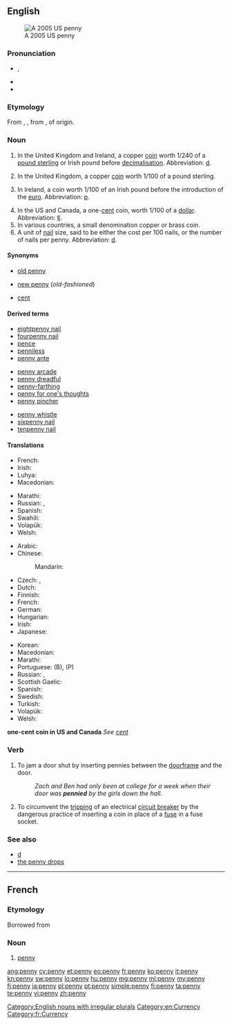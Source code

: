 {{also|Penny}}
==English==
[[Image:2005-Penny-Uncirculated-Obverse.png|thumb|A 2005 US penny]]

===Pronunciation===
* {{IPA|/ˈpɛ.ni/}}, {{X-SAMPA|/pE.ni/}}
* {{audio|en-us-penny.ogg|Audio (US)}}
* {{rhymes|ɛni}}

===Etymology===
From {{etyl|ang|en}} {{term|penning|lang=ang}}, {{term|pennig|penniġ|lang=ang}}, from {{etyl|gem-pro|en}} {{recons|panningaz|lang=gem-pro}}, of {{unk.|en|title=uncertain}} origin.

===Noun===
{{en-noun|pl='''[[pennies]]''' when referring to individual coins; (''UK'') '''[[pence]]''' when referring to an amount of money}}

# {{historical}} In the United Kingdom and Ireland, a copper [[coin]] worth 1/240 of a [[pound sterling]] or Irish pound before [[decimalisation]].  Abbreviation: [[d]].
# In the United Kingdom, a copper [[coin]] worth 1/100 of a pound sterling.
# {{historical}} In Ireland, a coin worth 1/100 of an Irish pound before the introduction of the [[euro]].  Abbreviation: [[p]].
# In the US and Canada, a one-[[cent]] coin, worth 1/100 of a [[dollar]].  Abbreviation: [[¢]].
# In various countries, a small denomination copper or brass coin.
# A unit of [[nail]] size, said to be either the cost per 100 nails, or the number of nails per penny.  Abbreviation: [[d]].

====Synonyms====
* {{sense|1/240 of a pound sterling}} [[old penny]]
* {{sense|1/100 of a pound sterling}}  [[new penny]] (''old-fashioned'')
* {{sense|one-cent coin}}  [[cent]]

====Derived terms====
{{rel-top3|Terms derived from ''penny'' (noun)}}
* [[eightpenny nail]]
* [[fourpenny nail]]
* [[pence]]
* [[penniless]]
* [[penny ante]]
{{rel-mid3}}
* [[penny arcade]]
* [[penny dreadful]]
* [[penny-farthing]]
* [[penny for one's thoughts]]
* [[penny pincher]]
{{rel-mid3}}
* [[penny whistle]]
* [[sixpenny nail]]
* [[tenpenny nail]]
{{rel-bottom}}

====Translations====
{{trans-top|1/240 of a pound sterling or Irish pound}}
* French: {{t+|fr|penny|m}}
* Irish: {{t-|ga|pingin|f}}
* Luhya: {{tø|luy|litong'olo}}
* Macedonian: {{t-|mk|пени|n|tr=péni}}
{{trans-mid}}
* Marathi: {{t-|mr|पेनी|tr=penī|sc=Deva}}
* Russian: {{t+|ru|пенни|n|tr=pénni}} {{indeclinable}}, {{t+|ru|пенс|m|tr=pens|sc=Cyrl}}
* Spanish: {{t+|es|penique|m}}
* Swahili: {{t+|sw|peni}}
* Volapük: {{t+|vo|pänid}}
* Welsh: {{t+|cy|ceiniog}}
{{trans-bottom}}

{{trans-top|1/100 of a pound sterling or British pound}}
* Arabic: {{t-|ar|بنس|m|tr=bins|sc=Arab}}
* Chinese:
*: Mandarin: {{t|cmn|便士|tr=biànshì|sc=Hani}}
* Czech: {{t+|cs|cent}}, {{t-|cs|penny}}
* Dutch: {{t-|nl|penny|m}}
* Finnish: {{t+|fi|penny}}
* French: {{t+|fr|penny|m}}
* German: {{t+|de|Penny|m}}
* Hungarian: {{t+|hu|penny}}
* Irish: {{t-|ga|pingin|f}}
* Japanese: {{t-|ja|ペニー|tr=penī|sc=Jpan}}
{{trans-mid}}
* Korean: {{t-|ko|페니|tr=peni|sc=Kore}}
* Macedonian: {{t-|mk|пени|n|tr=péni}}
* Marathi: {{t-|mr|पेनी|tr=penī|sc=Deva}}
* Portuguese: {{t-|pt|pêni|m}} (B), {{t-|pt|péni|m}} (P)
* Russian: {{t+|ru|пенни|n|tr=pénni}} {{indeclinable}}, {{t+|ru|пенс|m|tr=pens|sc=Cyrl}}
* Scottish Gaelic: {{t-|gd|sgillinn|f}}
* Spanish: {{t+|es|penique|m}}
* Swedish: {{t-|sv|penny|c}}
* Turkish: {{t+|tr|peni}}
* Volapük: {{t+|vo|pänid}}
* Welsh: {{t+|cy|ceiniog}}
{{trans-bottom}}

'''one-cent coin in US and Canada'''
''See [[cent]]''

===Verb===
{{en-verb|pennies|pennying|pennied}}

# {{slang}} To jam a door shut by inserting pennies between the [[doorframe]] and the door.
#: ''Zach and Ben had only been at college for a week when their door was '''pennied''' by the girls down the hall.''
# {{context|electronics}} To circumvent the [[trip|tripping]] of an electrical [[circuit breaker]] by the dangerous practice of inserting a coin in place of a [[fuse]] in a fuse socket.

===See also===
* [[d]]
* [[the penny drops]]

[[Category:English nouns with irregular plurals]]
[[Category:en:Currency]]

----

==French==

===Etymology===
Borrowed from {{etyl|en|fr}}

===Noun===
{{fr-noun|m}}

# [[penny#English|penny]]

[[Category:fr:Currency]]

[[ang:penny]]
[[cy:penny]]
[[et:penny]]
[[eo:penny]]
[[fr:penny]]
[[ko:penny]]
[[it:penny]]
[[kn:penny]]
[[sw:penny]]
[[lo:penny]]
[[hu:penny]]
[[mg:penny]]
[[ml:penny]]
[[my:penny]]
[[fj:penny]]
[[ja:penny]]
[[pl:penny]]
[[pt:penny]]
[[simple:penny]]
[[fi:penny]]
[[ta:penny]]
[[te:penny]]
[[vi:penny]]
[[zh:penny]]